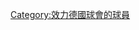 {{Catnav|頁面分類|...|德國體育|德國足球|效力德國球會的球員}}
{{Catnav|頁面分類|...|各國足球|德國足球|效力德國球會的球員}}
{{Commons category|Coaches of MSV Duisburg|杜伊斯堡主教练}}


[[Category:效力德國球會的球員|Category:效力德國球會的球員]]